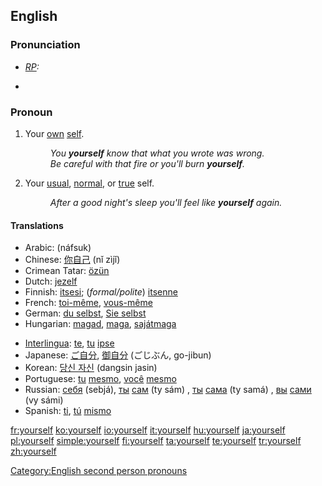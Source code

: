 ==English==

===Pronunciation===
{{English reflexive pronouns}}
* ''[[RP]]:'' {{IPA|/jɔːˈself/}}
*{{audio|en-us-yourself.ogg|Audio (US)}}
*:{{rhymes|ɛlf}}

===Pronoun===
{{en-pron|desc=referring to the person being spoken to, previously mentioned|the reflexive case of|you}}

# Your [[own]] [[self]].
#: ''You '''yourself''' know that what you wrote was wrong.''
#: ''Be careful with that fire or you'll burn '''yourself'''.''
# Your [[usual]], [[normal]], or [[true]] self.
#: ''After a good night's sleep you'll feel like '''yourself''' again.''

====Translations====
{{trans-top}}
*Arabic: {{Arab|[[نفسك|نَفْسُك]]}} (náfsuk)
*Chinese: [[你自己]] (nǐ zìjǐ)
*Crimean Tatar: [[özün]]
*Dutch: [[jezelf]]
*Finnish: [[itsesi]]; (''formal/polite'') [[itsenne]]
*French: [[toi-même]], [[vous-même]]
*German: [[du selbst]], [[Sie selbst]]
*Hungarian: [[magad]], [[maga]], [[sajátmaga]]
{{trans-mid}}
*[[Interlingua]]: [[te]], [[tu]] [[ipse]]
*Japanese: [[ご自分]], [[御自分]] (ごじぶん, go-jibun)
*Korean: [[당신 자신]] (dangsin jasin)
*Portuguese: [[tu#Portuguese|tu]] [[mesmo]], [[você]] [[mesmo]]
*Russian: [[себя]] (sebjá), [[ты#Russian|ты]] [[сам#Russian|сам]] (ty sám) {{m}}, [[ты#Russian|ты]] [[сам#Russian|сама]] (ty samá) {{f}}, [[вы#Russian|вы]] [[cam#Russian|сами]] (vy sámi)
*Spanish: [[ti]], [[tú]] [[mismo]]
{{trans-bottom}}

[[Category:English second person pronouns]]

[[fr:yourself]]
[[ko:yourself]]
[[io:yourself]]
[[it:yourself]]
[[hu:yourself]]
[[ja:yourself]]
[[pl:yourself]]
[[simple:yourself]]
[[fi:yourself]]
[[ta:yourself]]
[[te:yourself]]
[[tr:yourself]]
[[zh:yourself]]